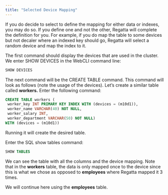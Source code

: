 ```yaml
---
title: "Selected Device Mapping"
---
```


If you do decide to select to define the mapping for either data or indexes, you may do so. If you define one and not the other, Regatta will complete the definition for you. For example, if you do map the table to some devices but not decaler where an indexed key should go, Regatta will select a random device and map the index to it.

The first command should display the devices that are used in the cluster. We enter SHOW DEVICES in the WebCLI command line:

```SQL
SHOW DEVICES
```

The next command will be the CREATE TABLE command. This command will look as follows
(note the usage of the devices). Let’s create a similar table called **workers.** Enter the following
command:

```SQL
CREATE TABLE workers (
 worker_key INT PRIMARY KEY INDEX WITH (devices = (m10d1)),
 worker_name VARCHAR(40) NOT NULL,
 worker_salary INT,
 worker_department VARCHAR(50) NOT NULL)
WITH (devices = (m10d1))
```

Running it will create the desired table.

Enter the SQL show tables command:

```SQL
SHOW TABLES
```

We can see the table with all the columns and the device mapping. Note that in the **workers** table, the data is only mapped once to the device since this is what we chose as opposed to **employees** where Regatta mapped it 3 times.

We will continue here using the **employees** table.
